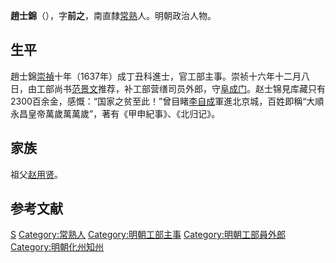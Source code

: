 '''趙士錦'''（{{bd|?||?||}}），字'''前之'''，南直隸[[常熟|常熟]]人。明朝政治人物。

== 生平 ==
趙士錦[[崇禎|崇禎]]十年（1637年）成丁丑科進士，官工部主事。崇祯十六年十二月八日，由工部尚书[[范景文|范景文]]推荐，补工部营缮司员外郎，守[[阜成门|阜成门]]。赵士锦見库藏只有2300百余金，感慨：“国家之贫至此！”曾目睹[[李自成|李自成]]軍進北京城，百姓即稱“大順永昌皇帝萬歲萬萬歲”，著有《甲申紀事》、《北归记》。

== 家族 ==
祖父[[赵用贤|赵用贤]]。

==参考文献==
{{reflist}}
{{start box}}
{{s-off}}
{{s-before|[[饒迪|饒迪]]}}
{{s-title|明朝化州知州|1637年}}
{{s-after|[[董颺先|董颺先]]}}
{{end box}}
{{崇禎十年丁丑科殿試金榜}}
{{常熟趙承謙家族}}

{{Authority control}}

{{DEFAULTSORT:Zhao趙}}
[[Category:趙姓|S]]
[[Category:常熟人|Category:常熟人]]
[[Category:明朝工部主事|Category:明朝工部主事]]
[[Category:明朝工部員外郎|Category:明朝工部員外郎]]
[[Category:明朝化州知州|Category:明朝化州知州]]